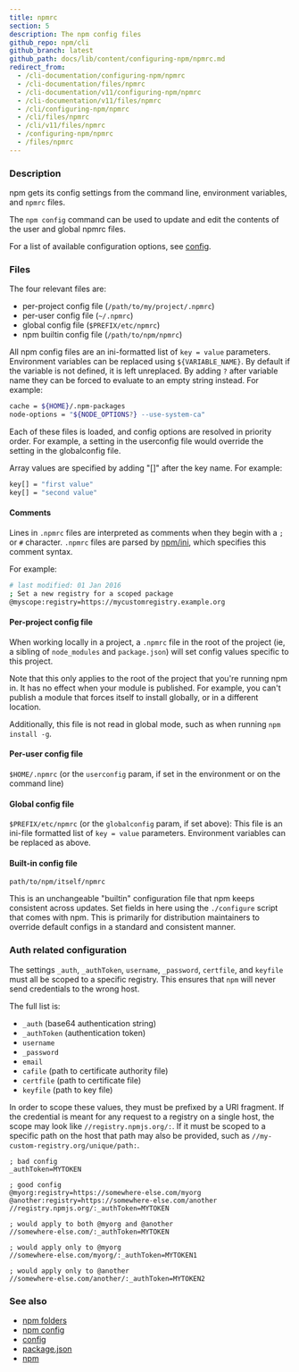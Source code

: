 ```yaml
---
title: npmrc
section: 5
description: The npm config files
github_repo: npm/cli
github_branch: latest
github_path: docs/lib/content/configuring-npm/npmrc.md
redirect_from:
  - /cli-documentation/configuring-npm/npmrc
  - /cli-documentation/files/npmrc
  - /cli-documentation/v11/configuring-npm/npmrc
  - /cli-documentation/v11/files/npmrc
  - /cli/configuring-npm/npmrc
  - /cli/files/npmrc
  - /cli/v11/files/npmrc
  - /configuring-npm/npmrc
  - /files/npmrc
---
```


### Description

npm gets its config settings from the command line, environment variables, and `npmrc` files.

The `npm config` command can be used to update and edit the contents of the user and global npmrc files.

For a list of available configuration options, see [config](/cli/v11/using-npm/config).

### Files

The four relevant files are:

- per-project config file (`/path/to/my/project/.npmrc`)
- per-user config file (`~/.npmrc`)
- global config file (`$PREFIX/etc/npmrc`)
- npm builtin config file (`/path/to/npm/npmrc`)

All npm config files are an ini-formatted list of `key = value` parameters. Environment variables can be replaced using `${VARIABLE_NAME}`. By default if the variable is not defined, it is left unreplaced. By adding `?` after variable name they can be forced to evaluate to an empty string instead. For example:

```bash
cache = ${HOME}/.npm-packages
node-options = "${NODE_OPTIONS?} --use-system-ca"
```

Each of these files is loaded, and config options are resolved in priority order. For example, a setting in the userconfig file would override the setting in the globalconfig file.

Array values are specified by adding "[]" after the key name. For example:

```bash
key[] = "first value"
key[] = "second value"
```

#### Comments

Lines in `.npmrc` files are interpreted as comments when they begin with a `;` or `#` character. `.npmrc` files are parsed by [npm/ini](https://github.com/npm/ini), which specifies this comment syntax.

For example:

```bash
# last modified: 01 Jan 2016
; Set a new registry for a scoped package
@myscope:registry=https://mycustomregistry.example.org
```

#### Per-project config file

When working locally in a project, a `.npmrc` file in the root of the project (ie, a sibling of `node_modules` and `package.json`) will set config values specific to this project.

Note that this only applies to the root of the project that you're running npm in. It has no effect when your module is published. For example, you can't publish a module that forces itself to install globally, or in a different location.

Additionally, this file is not read in global mode, such as when running `npm install -g`.

#### Per-user config file

`$HOME/.npmrc` (or the `userconfig` param, if set in the environment or on the command line)

#### Global config file

`$PREFIX/etc/npmrc` (or the `globalconfig` param, if set above): This file is an ini-file formatted list of `key = value` parameters. Environment variables can be replaced as above.

#### Built-in config file

`path/to/npm/itself/npmrc`

This is an unchangeable "builtin" configuration file that npm keeps consistent across updates. Set fields in here using the `./configure` script that comes with npm. This is primarily for distribution maintainers to override default configs in a standard and consistent manner.

### Auth related configuration

The settings `_auth`, `_authToken`, `username`, `_password`, `certfile`, and `keyfile` must all be scoped to a specific registry. This ensures that `npm` will never send credentials to the wrong host.

The full list is:

- `_auth` (base64 authentication string)
- `_authToken` (authentication token)
- `username`
- `_password`
- `email`
- `cafile` (path to certificate authority file)
- `certfile` (path to certificate file)
- `keyfile` (path to key file)

In order to scope these values, they must be prefixed by a URI fragment. If the credential is meant for any request to a registry on a single host, the scope may look like `//registry.npmjs.org/:`. If it must be scoped to a specific path on the host that path may also be provided, such as `//my-custom-registry.org/unique/path:`.

```
; bad config
_authToken=MYTOKEN

; good config
@myorg:registry=https://somewhere-else.com/myorg
@another:registry=https://somewhere-else.com/another
//registry.npmjs.org/:_authToken=MYTOKEN

; would apply to both @myorg and @another
//somewhere-else.com/:_authToken=MYTOKEN

; would apply only to @myorg
//somewhere-else.com/myorg/:_authToken=MYTOKEN1

; would apply only to @another
//somewhere-else.com/another/:_authToken=MYTOKEN2
```

### See also

- [npm folders](/cli/v11/configuring-npm/folders)
- [npm config](/cli/v11/commands/npm-config)
- [config](/cli/v11/using-npm/config)
- [package.json](/cli/v11/configuring-npm/package-json)
- [npm](/cli/v11/commands/npm)
